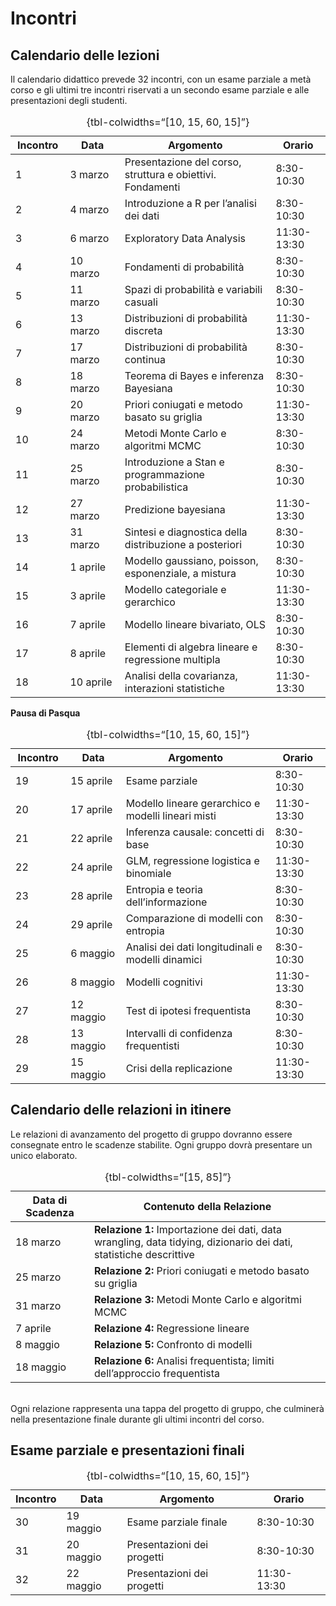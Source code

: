 # Incontri

## Calendario delle lezioni

Il calendario didattico prevede 32 incontri, con un esame parziale a metà corso e gli ultimi tre incontri riservati a un secondo esame parziale e alle presentazioni degli studenti.

| **Incontro** | **Data** | **Argomento** | **Orario** |
|-------------|-------------|-----------------------------------|-------------|
| 1 | 3 marzo | Presentazione del corso, struttura e obiettivi. Fondamenti | 8:30-10:30 |
| 2 | 4 marzo | Introduzione a R per l'analisi dei dati | 8:30-10:30 |
| 3 | 6 marzo | Exploratory Data Analysis | 11:30-13:30 |
| 4 | 10 marzo | Fondamenti di probabilità | 8:30-10:30 |
| 5 | 11 marzo | Spazi di probabilità e variabili casuali | 8:30-10:30 |
| 6 | 13 marzo | Distribuzioni di probabilità discreta | 11:30-13:30 |
| 7 | 17 marzo | Distribuzioni di probabilità continua | 8:30-10:30 |
| 8 | 18 marzo | Teorema di Bayes e inferenza Bayesiana | 8:30-10:30 |
| 9 | 20 marzo | Priori coniugati e metodo basato su griglia | 11:30-13:30 |
| 10 | 24 marzo | Metodi Monte Carlo e algoritmi MCMC | 8:30-10:30 |
| 11 | 25 marzo | Introduzione a Stan e programmazione probabilistica | 8:30-10:30 |
| 12 | 27 marzo | Predizione bayesiana | 11:30-13:30 |
| 13 | 31 marzo | Sintesi e diagnostica della distribuzione a posteriori | 8:30-10:30 |
| 14 | 1 aprile | Modello gaussiano, poisson, esponenziale, a mistura | 8:30-10:30 |
| 15 | 3 aprile | Modello categoriale e gerarchico | 11:30-13:30 |
| 16 | 7 aprile | Modello lineare bivariato, OLS | 8:30-10:30 |
| 17 | 8 aprile | Elementi di algebra lineare e regressione multipla | 8:30-10:30 |
| 18 | 10 aprile | Analisi della covarianza, interazioni statistiche | 11:30-13:30 |
: {tbl-colwidths="[10, 15, 60, 15]"}

**Pausa di Pasqua**

| **Incontro** | **Data** | **Argomento** | **Orario** |
|-------------|-------------|----------------------------------|-------------|
| 19 | 15 aprile | Esame parziale | 8:30-10:30 |
| 20 | 17 aprile | Modello lineare gerarchico e modelli lineari misti | 11:30-13:30 |
| 21 | 22 aprile | Inferenza causale: concetti di base | 8:30-10:30 |
| 22 | 24 aprile | GLM, regressione logistica e binomiale | 11:30-13:30 |
| 23 | 28 aprile | Entropia e teoria dell'informazione | 8:30-10:30 |
| 24 | 29 aprile | Comparazione di modelli con entropia | 8:30-10:30 |
| 25 | 6 maggio | Analisi dei dati longitudinali e modelli dinamici | 8:30-10:30 |
| 26 | 8 maggio | Modelli cognitivi | 11:30-13:30 |
| 27 | 12 maggio | Test di ipotesi frequentista | 8:30-10:30 |
| 28 | 13 maggio | Intervalli di confidenza frequentisti | 8:30-10:30 |
| 29 | 15 maggio | Crisi della replicazione | 11:30-13:30 |
: {tbl-colwidths="[10, 15, 60, 15]"}

## Calendario delle relazioni in itinere

Le relazioni di avanzamento del progetto di gruppo dovranno essere consegnate entro le scadenze stabilite. Ogni gruppo dovrà presentare un unico elaborato.

| **Data di Scadenza** | **Contenuto della Relazione** |
|------------------|------------------------------------------------------|
| 18 marzo | **Relazione 1:** Importazione dei dati, data wrangling, data tidying, dizionario dei dati, statistiche descrittive |
| 25 marzo | **Relazione 2:** Priori coniugati e metodo basato su griglia |
| 31 marzo | **Relazione 3:** Metodi Monte Carlo e algoritmi MCMC |
| 7 aprile | **Relazione 4:** Regressione lineare |
| 8 maggio | **Relazione 5:** Confronto di modelli |
| 18 maggio | **Relazione 6:** Analisi frequentista; limiti dell'approccio frequentista |
: {tbl-colwidths="[15, 85]"}

\
Ogni relazione rappresenta una tappa del progetto di gruppo, che culminerà nella presentazione finale durante gli ultimi incontri del corso.

## Esame parziale e presentazioni finali

| **Incontro** | **Data**  | **Argomento**              | **Orario**  |
|--------------|-----------|----------------------------|-------------|
| 30           | 19 maggio | Esame parziale finale      | 8:30-10:30  |
| 31           | 20 maggio | Presentazioni dei progetti | 8:30-10:30  |
| 32           | 22 maggio | Presentazioni dei progetti | 11:30-13:30 |
: {tbl-colwidths="[10, 15, 60, 15]"}

